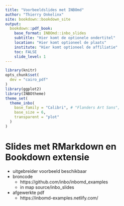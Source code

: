 ```yaml
--- 
title: "Voorbeeldslides met INBOmd"
author: "Thierry Onkelinx"
site: bookdown::bookdown_site
output:
  bookdown::pdf_book:
    base_format: INBOmd::inbo_slides
    subtitle: "Hier komt de optionele ondertitel"
    location: "Hier komt optioneel de plaats"
    institute: "Hier komt optioneel de affiliatie"
    toc: FALSE
    slide_level: 1
---
```


```r
library(knitr)
opts_chunk$set(
  dev = "cairo_pdf"
)
library(ggplot2)
library(INBOtheme)
theme_set(
  theme_inbo(
    base_family = "Calibri", # "Flanders Art Sans",
    base_size = 6, 
    transparent = "plot"
  )
)
```

# Slides met RMarkdown en Bookdown extensie

- uitgebreider voorbeeld beschikbaar
- broncode
    - https://github.com/inbo/inbomd_examples
    - in map source/inbo_slides
- afgewerkte pdf
    - https://inbomd-examples.netlify.com/
